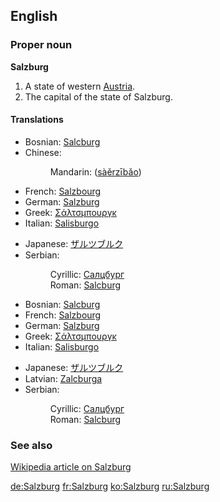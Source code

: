 ==English==

===Proper noun===
{{wikipedia}}
'''Salzburg'''

# A state of western [[Austria]].
# The capital of the state of Salzburg.

====Translations====
{{trans-top|state}}
*Bosnian: [[Salcburg]] {{m}}
*Chinese:
*:Mandarin: {{zh-ts|薩爾茲堡|萨尔茲堡}} ([[sà]][[ěr]][[zī]][[bǎo]])
*French: [[Salzbourg]]
*German: [[Salzburg#German|Salzburg]]
*Greek: [[Σάλτσμπουργκ]]
*Italian: [[Salisburgo]]
{{trans-mid}}
*Japanese: [[ザルツブルク]]
*Serbian:
*:Cyrillic: [[Салцбург]] {{m}}
*:Roman: [[Salcburg]] {{m}}
{{trans-bottom}}

{{trans-top|capital}}
*Bosnian: [[Salcburg]] {{m}}
*French: [[Salzbourg]]
*German: [[Salzburg#German|Salzburg]]
*Greek: [[Σάλτσμπουργκ]]
*Italian: [[Salisburgo]] {{f}}
{{trans-mid}}
*Japanese: [[ザルツブルク]]
*Latvian: [[Zalcburga]] {{f}}
*Serbian:
*:Cyrillic: [[Салцбург]] {{m}}
*:Roman: [[Salcburg]] {{m}}
{{trans-bottom}}

===See also===
[[w:Salzburg|Wikipedia article on Salzburg]]

[[de:Salzburg]]
[[fr:Salzburg]]
[[ko:Salzburg]]
[[ru:Salzburg]]